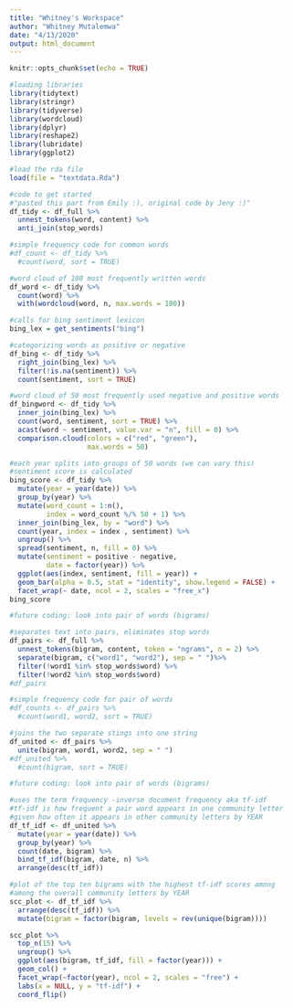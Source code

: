 ```yaml
---
title: "Whitney's Workspace"
author: "Whitney Mutalemwa"
date: "4/13/2020"
output: html_document
---
```


```r
knitr::opts_chunk$set(echo = TRUE)
```

```r
#loading libraries
library(tidytext)
library(stringr)
library(tidyverse)
library(wordcloud)
library(dplyr)
library(reshape2)
library(lubridate)
library(ggplot2)
```

```r
#load the rda file
load(file = "textdata.Rda")

#code to get started
#"pasted this part from Emily :), original code by Jeny :)"
df_tidy <- df_full %>% 
  unnest_tokens(word, content) %>% 
  anti_join(stop_words) 

#simple frequency code for common words
#df_count <- df_tidy %>% 
  #count(word, sort = TRUE)

#word cloud of 100 most frequently written words
df_word <- df_tidy %>%
  count(word) %>%
  with(wordcloud(word, n, max.words = 100))

#calls for bing sentiment lexicon 
bing_lex = get_sentiments("bing")

#categorizing words as positive or negative
df_bing <- df_tidy %>%
  right_join(bing_lex) %>%
  filter(!is.na(sentiment)) %>%
  count(sentiment, sort = TRUE)

#word cloud of 50 most frequently used negative and positive words
df_bingword <- df_tidy %>%
  inner_join(bing_lex) %>%
  count(word, sentiment, sort = TRUE) %>%
  acast(word ~ sentiment, value.var = "n", fill = 0) %>%
  comparison.cloud(colors = c("red", "green"),
                   max.words = 50)
```

```r
#each year splits into groups of 50 words (we can vary this)
#sentiment score is calculated
bing_score <- df_tidy %>%
  mutate(year = year(date)) %>%
  group_by(year) %>% 
  mutate(word_count = 1:n(),
         index = word_count %/% 50 + 1) %>% 
  inner_join(bing_lex, by = "word") %>%
  count(year, index = index , sentiment) %>%
  ungroup() %>%
  spread(sentiment, n, fill = 0) %>%
  mutate(sentiment = positive - negative,
         date = factor(year)) %>%
  ggplot(aes(index, sentiment, fill = year)) +
  geom_bar(alpha = 0.5, stat = "identity", show.legend = FALSE) +
  facet_wrap(~ date, ncol = 2, scales = "free_x")
bing_score
```

```r

#future coding: look into pair of words (bigrams)

#separates text into pairs, eliminates stop words
df_pairs <- df_full %>%
  unnest_tokens(bigram, content, token = "ngrams", n = 2) %>%
  separate(bigram, c("word1", "word2"), sep = " ")%>%
  filter(!word1 %in% stop_words$word) %>%
  filter(!word2 %in% stop_words$word)
#df_pairs

#simple frequency code for pair of words
#df_counts <- df_pairs %>% 
  #count(word1, word2, sort = TRUE)

#joins the two separate stings into one string
df_united <- df_pairs %>%
  unite(bigram, word1, word2, sep = " ")
#df_united %>%
  #count(bigram, sort = TRUE)
```

```r
#future coding: look into pair of words (bigrams)

#uses the term frequency -inverse document frequency aka tf-idf
#tf-idf is how frequent a pair word appears in one community letter
#given how often it appears in other community letters by YEAR
df_tf_idf <- df_united %>%
  mutate(year = year(date)) %>%
  group_by(year) %>%
  count(date, bigram) %>%
  bind_tf_idf(bigram, date, n) %>%
  arrange(desc(tf_idf))

#plot of the top ten bigrams with the highest tf-idf scores among
#among the overall community letters by YEAR
scc_plot <- df_tf_idf %>%
  arrange(desc(tf_idf)) %>%
  mutate(bigram = factor(bigram, levels = rev(unique(bigram))))

scc_plot %>% 
  top_n(15) %>%
  ungroup() %>%
  ggplot(aes(bigram, tf_idf, fill = factor(year))) +
  geom_col() +
  facet_wrap(~factor(year), ncol = 2, scales = "free") +
  labs(x = NULL, y = "tf-idf") +
  coord_flip()
```